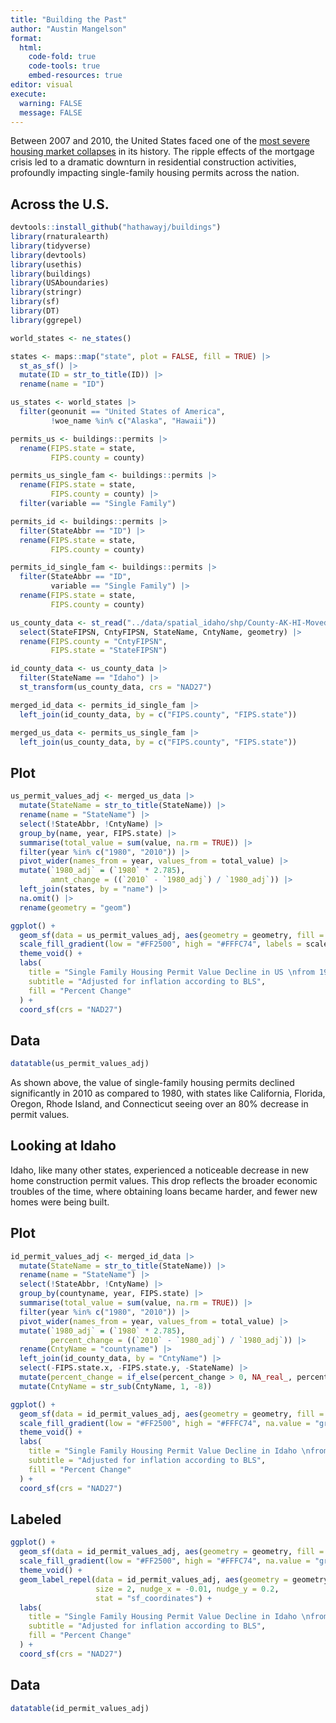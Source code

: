 ```yaml
---
title: "Building the Past"
author: "Austin Mangelson"
format: 
  html:
    code-fold: true
    code-tools: true
    embed-resources: true
editor: visual
execute: 
  warning: FALSE
  message: FALSE
---
```


Between 2007 and 2010, the United States faced one of the [most severe housing market collapses](https://en.wikipedia.org/wiki/Subprime_mortgage_crisis) in its history. The ripple effects of the mortgage crisis led to a dramatic downturn in residential construction activities, profoundly impacting single-family housing permits across the nation.

## Across the U.S. 

```r

devtools::install_github("hathawayj/buildings")
library(rnaturalearth)
library(tidyverse)
library(devtools)
library(usethis)
library(buildings)
library(USAboundaries)
library(stringr)
library(sf)
library(DT)
library(ggrepel)

```

```r

world_states <- ne_states()

states <- maps::map("state", plot = FALSE, fill = TRUE) |>
  st_as_sf() |> 
  mutate(ID = str_to_title(ID)) |> 
  rename(name = "ID")

us_states <- world_states |> 
  filter(geonunit == "United States of America", 
         !woe_name %in% c("Alaska", "Hawaii"))

permits_us <- buildings::permits |> 
  rename(FIPS.state = state,
         FIPS.county = county)

permits_us_single_fam <- buildings::permits |> 
  rename(FIPS.state = state,
         FIPS.county = county) |> 
  filter(variable == "Single Family")

permits_id <- buildings::permits |> 
  filter(StateAbbr == "ID") |> 
  rename(FIPS.state = state,
         FIPS.county = county)

permits_id_single_fam <- buildings::permits |> 
  filter(StateAbbr == "ID",
         variable == "Single Family") |> 
  rename(FIPS.state = state,
         FIPS.county = county)

us_county_data <- st_read("../data/spatial_idaho/shp/County-AK-HI-Moved-USA-Map.shp") |> 
  select(StateFIPSN, CntyFIPSN, StateName, CntyName, geometry) |> 
  rename(FIPS.county = "CntyFIPSN",
         FIPS.state = "StateFIPSN")

id_county_data <- us_county_data |> 
  filter(StateName == "Idaho") |> 
  st_transform(us_county_data, crs = "NAD27")

merged_id_data <- permits_id_single_fam |> 
  left_join(id_county_data, by = c("FIPS.county", "FIPS.state"))

merged_us_data <- permits_us_single_fam |> 
  left_join(us_county_data, by = c("FIPS.county", "FIPS.state"))

```

::: panel-tabset
## Plot

```r

us_permit_values_adj <- merged_us_data |> 
  mutate(StateName = str_to_title(StateName)) |> 
  rename(name = "StateName") |> 
  select(!StateAbbr, !CntyName) |> 
  group_by(name, year, FIPS.state) |> 
  summarise(total_value = sum(value, na.rm = TRUE)) |> 
  filter(year %in% c("1980", "2010")) |> 
  pivot_wider(names_from = year, values_from = total_value) |> 
  mutate(`1980_adj` = (`1980` * 2.785),
         amnt_change = ((`2010` - `1980_adj`) / `1980_adj`)) |> 
  left_join(states, by = "name") |> 
  na.omit() |> 
  rename(geometry = "geom")

ggplot() +
  geom_sf(data = us_permit_values_adj, aes(geometry = geometry, fill = amnt_change)) +
  scale_fill_gradient(low = "#FF2500", high = "#FFFC74", labels = scales::percent_format()) + 
  theme_void() +
  labs(
    title = "Single Family Housing Permit Value Decline in US \nfrom 1980 to 2010",
    subtitle = "Adjusted for inflation according to BLS",
    fill = "Percent Change"
  ) +
  coord_sf(crs = "NAD27")

```

## Data

```r

datatable(us_permit_values_adj)

```
:::

As shown above, the value of single-family housing permits declined significantly in 2010 as compared to 1980, with states like California, Florida, Oregon, Rhode Island, and Connecticut seeing over an 80% decrease in permit values.

## Looking at Idaho

Idaho, like many other states, experienced a noticeable decrease in new home construction permit values. This drop reflects the broader economic troubles of the time, where obtaining loans became harder, and fewer new homes were being built.

::: panel-tabset
## Plot

```r

id_permit_values_adj <- merged_id_data |> 
  mutate(StateName = str_to_title(StateName)) |> 
  rename(name = "StateName") |> 
  select(!StateAbbr, !CntyName) |> 
  group_by(countyname, year, FIPS.state) |> 
  summarise(total_value = sum(value, na.rm = TRUE)) |> 
  filter(year %in% c("1980", "2010")) |> 
  pivot_wider(names_from = year, values_from = total_value) |> 
  mutate(`1980_adj` = (`1980` * 2.785),
         percent_change = ((`2010` - `1980_adj`) / `1980_adj`)) |> 
  rename(CntyName = "countyname") |> 
  left_join(id_county_data, by = "CntyName") |> 
  select(-FIPS.state.x, -FIPS.state.y, -StateName) |> 
  mutate(percent_change = if_else(percent_change > 0, NA_real_, percent_change)) |> 
  mutate(CntyName = str_sub(CntyName, 1, -8))

ggplot() +
  geom_sf(data = id_permit_values_adj, aes(geometry = geometry, fill = percent_change)) +
  scale_fill_gradient(low = "#FF2500", high = "#FFFC74", na.value = "grey85", labels = scales::percent_format()) + 
  theme_void() +
  labs(
    title = "Single Family Housing Permit Value Decline in Idaho \nfrom 1980 to 2010",
    subtitle = "Adjusted for inflation according to BLS",
    fill = "Percent Change"
  ) +
  coord_sf(crs = "NAD27")

```

## Labeled

```r

ggplot() +
  geom_sf(data = id_permit_values_adj, aes(geometry = geometry, fill = percent_change)) +
  scale_fill_gradient(low = "#FF2500", high = "#FFFC74", na.value = "grey85", labels = scales::percent_format()) + 
  theme_void() +
  geom_label_repel(data = id_permit_values_adj, aes(geometry = geometry, label = CntyName), 
                   size = 2, nudge_x = -0.01, nudge_y = 0.2, 
                   stat = "sf_coordinates") +
  labs(
    title = "Single Family Housing Permit Value Decline in Idaho \nfrom 1980 to 2010",
    subtitle = "Adjusted for inflation according to BLS",
    fill = "Percent Change"
  ) +
  coord_sf(crs = "NAD27")

```

## Data

```r

datatable(id_permit_values_adj)

```
:::

